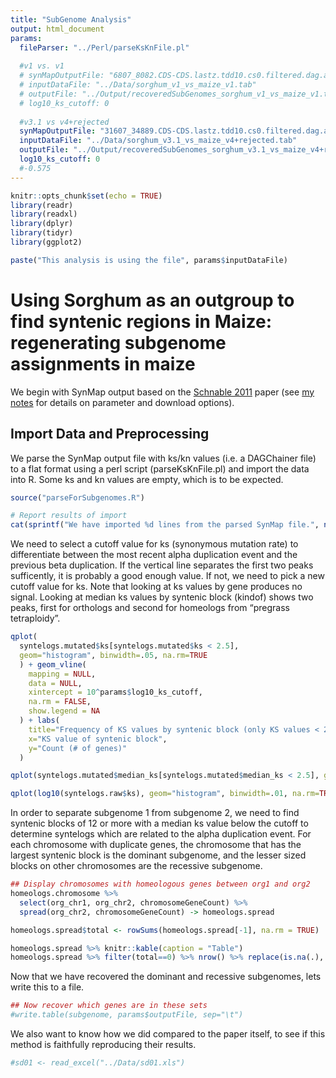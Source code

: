 ```yaml
---
title: "SubGenome Analysis"
output: html_document
params:
  fileParser: "../Perl/parseKsKnFile.pl"
  
  #v1 vs. v1
  # synMapOutputFile: "6807_8082.CDS-CDS.lastz.tdd10.cs0.filtered.dag.all.go_D20_g10_A5.aligncoords.gcoords.ks"
  # inputDataFile: "../Data/sorghum_v1_vs_maize_v1.tab"
  # outputFile: "../Output/recoveredSubGenomes_sorghum_v1_vs_maize_v1.tab"
  # log10_ks_cutoff: 0
  
  #v3.1 vs v4+rejected
  synMapOutputFile: "31607_34889.CDS-CDS.lastz.tdd10.cs0.filtered.dag.all.go_D20_g10_A5.aligncoords.gcoords"
  inputDataFile: "../Data/sorghum_v3.1_vs_maize_v4+rejected.tab"
  outputFile: "../Output/recoveredSubGenomes_sorghum_v3.1_vs_maize_v4+rejected.tab"
  log10_ks_cutoff: 0
  #-0.575
---
```


```r
knitr::opts_chunk$set(echo = TRUE)
library(readr)
library(readxl)
library(dplyr)
library(tidyr)
library(ggplot2)
```
```r
paste("This analysis is using the file", params$inputDataFile)
```

# Using Sorghum as an outgroup to find syntenic regions in Maize: regenerating subgenome assignments in maize
We begin with SynMap output based on the [Schnable 2011](https://www.ncbi.nlm.nih.gov/pmc/articles/PMC3053962/) paper (see [my notes](https://www.evernote.com/shard/s303/nl/52987123/1ce74f11-98a0-4854-b363-3172e79eeae3) for details on parameter and download options).

## Import Data and Preprocessing
We parse the SynMap output file with ks/kn values (i.e. a DAGChainer file) to a flat format using a perl script (parseKsKnFile.pl) and import the data into R. Some ks and kn values are empty, which is to be expected.

```r
source("parseForSubgenomes.R")
```
```r
# Report results of import
cat(sprintf("We have imported %d lines from the parsed SynMap file.", nrow(syntelogs.raw)))
```

We need to select a cutoff value for ks (synonymous mutation rate) to differentiate between the most recent alpha duplication event and the previous beta duplication. If the vertical line separates the first two peaks sufficently, it is probably a good enough value.  If not, we need to pick a new cutoff value for ks. Note that looking at ks values by gene produces no signal.  Looking at median ks values by syntenic block (kindof) shows two peaks, first for orthologs and second for homeologs from "pregrass tetraploidy".

```r
qplot(
  syntelogs.mutated$ks[syntelogs.mutated$ks < 2.5], 
  geom="histogram", binwidth=.05, na.rm=TRUE
  ) + geom_vline(
    mapping = NULL, 
    data = NULL, 
    xintercept = 10^params$log10_ks_cutoff, 
    na.rm = FALSE, 
    show.legend = NA
  ) + labs(
    title="Frequency of KS values by syntenic block (only KS values < 2.5)", 
    x="KS value of syntenic block", 
    y="Count (# of genes)"
  )

qplot(syntelogs.mutated$median_ks[syntelogs.mutated$median_ks < 2.5], geom="histogram", binwidth=.05, na.rm=TRUE)  + geom_vline(mapping = NULL, data = NULL, xintercept = 10^params$log10_ks_cutoff, na.rm = FALSE, show.legend = NA) + labs(title="Frequency of median KS values by syntenic block (only median KS values < 2.5)", x="Median KS value of syntenic block", y="Count (# of genes)")

qplot(log10(syntelogs.raw$ks), geom="histogram", binwidth=.01, na.rm=TRUE)  + geom_vline(mapping = NULL, data = NULL, xintercept = params$log10_ks_cutoff, na.rm = FALSE, show.legend = NA) + labs(title="Frequency of log10 KS values", x="log10(KS) value of genes", y="Count (# of genes)")
```

In order to separate subgenome 1 from subgenome 2, we need to find syntenic blocks of 12 or more with a median ks value below the cutoff to determine syntelogs which are related to the alpha duplication event.  For each chromosome with duplicate genes, the chromosome that has the largest syntenic block is the dominant subgenome, and the lesser sized blocks on other chromosomes are the recessive subgenome.

```r
## Display chromosomes with homeologous genes between org1 and org2
homeologs.chromosome %>%
  select(org_chr1, org_chr2, chromosomeGeneCount) %>%
  spread(org_chr2, chromosomeGeneCount) -> homeologs.spread

homeologs.spread$total <- rowSums(homeologs.spread[-1], na.rm = TRUE)

homeologs.spread %>% knitr::kable(caption = "Table")
homeologs.spread %>% filter(total==0) %>% nrow() %>% replace(is.na(.), 0) %>% sprintf("There are %i unaligned sorghum chromosome(s) in the above table.", .) %>% cat()
```

Now that we have recovered the dominant and recessive subgenomes, lets write this to a file.

```r
## Now recover which genes are in these sets
#write.table(subgenome, params$outputFile, sep="\t")
```

We also want to know how we did compared to the paper itself, to see if this method is faithfully reproducing their results.
```r
#sd01 <- read_excel("../Data/sd01.xls")
```

